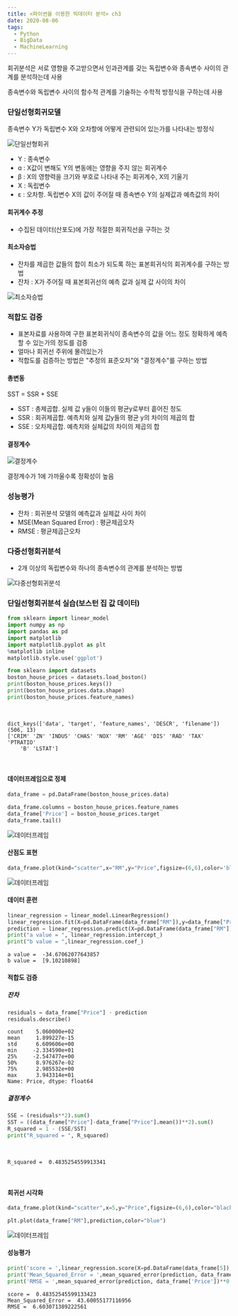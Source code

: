 ```yaml
---
title: <파이썬을 이용한 빅데이터 분석> ch3 
date: 2020-08-06
tags:
  - Python
  - BigData
  - MachineLearning
---
```



회귀분석은 서로 영향을 주고받으면서 인과관계를 갖는 독립변수와 종속변수 사이의 관계를 분석하는데 사용

종속변수와 독립변수 사이의 함수적 관계를 기술하는 수학적 방정식을 구하는데 사용

### 단일선형회귀모델

종속변수 Y가 독립변수 X와 오차항에 어떻게 관련되어 있는가를 나타내는 방정식

 
![단일선형회귀](/ch3_1.png)

- Y : 종속변수
- ɑ : X값이 변해도 Y의 변동에는 영향을 주지 않는 회귀계수
- β : X의 영향력을 크기와 부호로 나타내 주는 회귀계수, X의 기울기
- X : 독립변수
- ɛ : 오차항. 독립변수 X의 값이 주어질 때 종속변수 Y의 실제값과 예측값의 차이

#### 회귀계수 추정

- 수집된 데이터(산포도)에 가장 적절한 회귀직선을 구하는 것

#### 최소자승법

- 잔차를 제곱한 값들의 합이 최소가 되도록 하는 표본회귀식의 회귀계수를 구하는 방법
- 잔차 : X가 주어질 때 표본회귀선의 예측 값과 실제 값 사이의 차이

![최소자승법](/ch3_2.png)

### 적합도 검증

- 표본자료를 사용하여 구한 표본회귀식이 종속변수의 값을 어느 정도 정확하게 예측할 수 있는가의 정도를 검증
- 얼마나 회귀선 주위에 몰려있는가
- 적합도를 검증하는 방법은 "추정의 표준오차"와 "결정계수"를 구하는 방법

#### 총변동

SST = SSR + SSE

- SST : 총제곱합. 실제 값 y들이 이들의 평균y로부터 흩어진 정도
- SSR : 회귀제곱합. 예측치와 실제 값y들의 평균 y의 차이의 제곱의 합
- SSE : 오차제곱합. 예측치와 실체값의 차이의 제곱의 합

#### 결정계수

![결정계수](/ch3_3.png)

결정계수가 1에 가까울수록 정확성이 높음

### 성능평가

- 잔차 : 회귀분석 모델의 예측값과 실제값 사이 차이
- MSE(Mean Squared Error) : 평균제곱오차
- RMSE : 평균제곱근오차

### 다중선형회귀분석

- 2개 이상의 독립변수와 하나의 종속변수의 관계를 분석하는 방법

![다중선형회귀분석](/ch3_4.png)

### 단일선형회귀분석 실습(보스턴 집 값 데이터)

```python
from sklearn import linear_model
import numpy as np
import pandas as pd
import matplotlib
import matplotlib.pyplot as plt
%matplotlib inline
matplotlib.style.use('ggplot')

from sklearn import datasets
boston_house_prices = datasets.load_boston()
print(boston_house_prices.keys())
print(boston_house_prices.data.shape)
print(boston_house_prices.feature_names)
```
<br/>

```
dict_keys(['data', 'target', 'feature_names', 'DESCR', 'filename'])
(506, 13)
['CRIM' 'ZN' 'INDUS' 'CHAS' 'NOX' 'RM' 'AGE' 'DIS' 'RAD' 'TAX' 'PTRATIO'
    'B' 'LSTAT']
```
<br/>

#### 데이터프레임으로 정제


```python
data_frame = pd.DataFrame(boston_house_prices.data)

data_frame.columns = boston_house_prices.feature_names
data_frame['Price'] = boston_house_prices.target
data_frame.tail()
```

![데이터프레임](/ch3_5.png)


#### 산점도 표현


```python
data_frame.plot(kind="scatter",x="RM",y="Price",figsize=(6,6),color='black', xlim=(4,8), ylim=(10,45))
```

![데이터프레임](/ch3_6.png)

#### 데이터 훈련


```python
linear_regression = linear_model.LinearRegression()
linear_regression.fit(X=pd.DataFrame(data_frame["RM"]),y=data_frame["Price"])
prediction = linear_regression.predict(X=pd.DataFrame(data_frame["RM"]))
print("a value = ", linear_regression.intercept_)
print("b value = ",linear_regression.coef_)
```

    a value =  -34.67062077643857
    b value =  [9.10210898]


#### 적합도 검증
##### 잔차


```python
residuals = data_frame["Price"] - prediction
residuals.describe()
```




    count    5.060000e+02
    mean     1.899227e-15
    std      6.609606e+00
    min     -2.334590e+01
    25%     -2.547477e+00
    50%      8.976267e-02
    75%      2.985532e+00
    max      3.943314e+01
    Name: Price, dtype: float64



##### 결정계수


```python
SSE = (residuals**2).sum()
SST = ((data_frame["Price"]-data_frame["Price"].mean())**2).sum()
R_squared = 1 - (SSE/SST)
print("R_squared = ", R_squared)
```
<br/>

```
R_squared =  0.4835254559913341
```

<br/>

#### 회귀선 시각화
```python
data_frame.plot(kind="scatter",x=5,y="Price",figsize=(6,6),color="black",xlim=(4,8),ylim=(10,45))

plt.plot(data_frame["RM"],prediction,color="blue")
```
![데이터프레임](/ch3_7.png)

#### 성능평가


```python
print('score = ',linear_regression.score(X=pd.DataFrame(data_frame[5]),y=data_frame['Price']))
print('Mean_Squared_Error = ',mean_squared_error(prediction, data_frame['Price']))
print('RMSE = ',mean_squared_error(prediction, data_frame['Price'])**0.5)
```

    score =  0.48352545599133423
    Mean_Squared_Error =  43.60055177116956
    RMSE =  6.603071389222561
